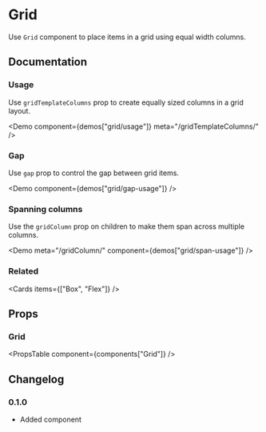 
# Grid

Use `Grid` component to place items in a grid using equal width columns.

## Documentation

### Usage

Use `gridTemplateColumns` prop to create equally sized columns in a grid layout.

<Demo component={demos["grid/usage"]} meta="/gridTemplateColumns/" />

### Gap

Use `gap` prop to control the gap between grid items.

<Demo component={demos["grid/gap-usage"]} />

### Spanning columns

Use the `gridColumn` prop on children to make them span across multiple columns.

<Demo meta="/gridColumn/" component={demos["grid/span-usage"]} />

### Related

<Cards items={["Box", "Flex"]} />

## Props

### Grid

<PropsTable component={components["Grid"]} />

## Changelog

### 0.1.0

- Added component
